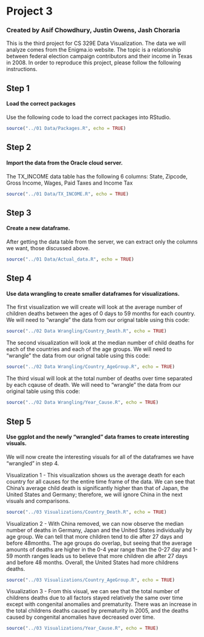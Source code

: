# Project 3
### Created by Asif Chowdhury, Justin Owens, Jash Choraria
This is the third project for CS 329E Data Visualization. The data we will analyze comes from the Enigma.io website. The topic is a relationship between federal election campaign contributors and their income in Texas in 2008.
In order to reproduce this project, please follow the following instructions.

## Step 1
#### Load the correct packages
Use the following code to load the correct packages into RStudio.

```r
source("../01 Data/Packages.R", echo = TRUE)
```

## Step 2
#### Import the data from the Oracle cloud server.

The TX_INCOME data table has the following 6 columns: State, Zipcode, Gross Income, Wages, Paid Taxes and Income Tax

```r
source("../01 Data/TX_INCOME.R", echo = TRUE)
```

## Step 3
#### Create a new dataframe.

After getting the data table from the server, we can extract only the columns we want, those discussed above.

```r
source("../01 Data/Actual_data.R", echo = TRUE)
```

## Step 4
#### Use data wrangling to create smaller dataframes for visualizations.

The first visualization we will create will look at the average number of children deaths between the ages of 0 days to 59 months for each country. We will need to "wrangle" the data from our orignal table using this code:

```r
source("../02 Data Wrangling/Country_Death.R", echo = TRUE)
```

The second visualization will look at the median number of child deaths for each of the countries and each of the age groups. We will need to "wrangle" the data from our orignal table using this code:

```r
source("../02 Data Wrangling/Country_AgeGroup.R", echo = TRUE)
```

The third visual will look at the total number of deaths over time separated by each cqause of death. We will need to "wrangle" the data from our original table using this code:

```r
source("../02 Data Wrangling/Year_Cause.R", echo = TRUE)
```

## Step 5
#### Use ggplot and the newly "wrangled" data frames to create interesting visuals.

We will now create the interesting visuals for all of the dataframes we have "wrangled" in step 4.

Visualization 1 - This visualization shows us the average death for each country for all causes for the entire time frame of the data. We can see that China's average child death is significantly higher than that of Japan, the United States and Germany; therefore, we will ignore China in the next visuals and comparisons.
```r
source("../03 Visualizations/Country_Death.R", echo = TRUE)
```

Visualization 2 - With China removed, we can now observe the median number of deaths in Germany, Japan and the United States individually by age group. We can tell that more children tend to die after 27 days and before 48months. The age groups do overlap, but seeing that the average amounts of deaths are higher in the 0-4 year range than the 0-27 day and 1-59 month ranges leads us to believe that more children die after 27 days and before 48 months. Overall, the United States had more childrens deaths.

```r
source("../03 Visualizations/Country_AgeGroup.R", echo = TRUE)
```

Visualization 3 - From this visual, we can see that the total number of childrens deaths due to all factors stayed relatively the same over time except with congenital anomalies and prematurity. There was an increase in the total childrens deaths caused by prematurity in 2005, and the deaths caused by congenital anomalies have decreased over time.

```r
source("../03 Visualizations/Year_Cause.R", echo = TRUE)
```